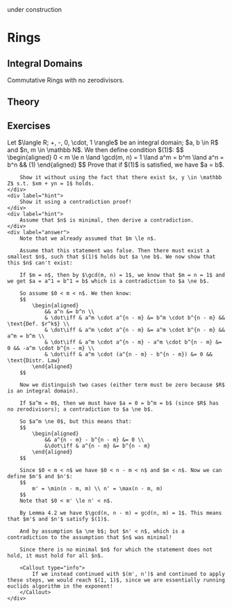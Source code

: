 
 

<Callout type="warning" emoji="🚧">
  under construction
</Callout>

# Rings

## Integral Domains
Commutative Rings with no zerodivisors.

## Theory

## Exercises
<Problem title="Alternative Solution Bonus 9a" source="Max Obreiter">
    <div label="question">
        Let $\langle R; +, -, 0, \cdot, 1 \rangle$ be an integral domain; $a, b \in R$ and $n, m \in \mathbb N$. We then define condition $(1)$:
        $$
            \begin{aligned}
                0 < m \le n \land \gcd(m, n) = 1 \land a^m = b^m \land a^n = b^n && (1)
            \end{aligned}
        $$
        Prove that if $(1)$ is satisfied, we have $a = b$.

        Show it without using the fact that there exist $x, y \in \mathbb Z$ s.t. $xm + yn = 1$ holds.
    </div>
    <div label="hint">
        Show it using a contradiction proof!
    </div>
    <div label="hint">
        Assume that $n$ is minimal, then derive a contradiction.
    </div>
    <div label="answer">
        Note that we already assumed that $m \le n$.

        Assume that this statement was false. Then there must exist a smallest $n$, such that $(1)$ holds but $a \ne b$. We now show that this $n$ can't exist:

        If $m = n$, then by $\gcd(m, n) = 1$, we know that $m = n = 1$ and we get $a = a^1 = b^1 = b$ which is a contradiction to $a \ne b$.

        So assume $0 < m < n$. We then know:
        $$
            \begin{aligned}
                && a^n &= b^n \\
                & \dot\iff & a^m \cdot a^{n - m} &= b^m \cdot b^{n - m} && \text{Def. $r^k$} \\
                & \dot\iff & a^m \cdot a^{n - m} &= a^m \cdot b^{n - m} && a^m = b^m \\
                & \dot\iff & a^m \cdot a^{n - m} - a^m \cdot b^{n - m} &= 0 && -a^m \cdot b^{n - m} \\
                & \dot\iff & a^m \cdot (a^{n - m} - b^{n - m}) &= 0 && \text{Distr. Law}
            \end{aligned}
        $$

        Now we distinguish two cases (either term must be zero because $R$ is an integral domain).

        If $a^m = 0$, then we must have $a = 0 = b^m = b$ (since $R$ has no zerodivisors); a contradiction to $a \ne b$.

        So $a^m \ne 0$, but this means that:
        $$
            \begin{aligned}
                && a^{n - m} - b^{n - m} &= 0 \\
                &\dot\iff & a^{n - m} &= b^{n - m}
            \end{aligned}
        $$

        Since $0 < m < n$ we have $0 < n - m < n$ and $m < n$. Now we can define $m'$ and $n'$:
        $$
            m' = \min(n - m, m) \\ n' = \max(n - m, m)
        $$
        Note that $0 < m' \le n' < n$.

        By Lemma 4.2 we have $\gcd(n, n - m) = gcd(n, m) = 1$. This means that $m'$ and $n'$ satisfy $(1)$.

        And by assumption $a \ne b$; but $n' < n$, which is a contradiction to the assumption that $n$ was minimal!

        Since there is no minimal $n$ for which the statement does not hold, it must hold for all $n$.

        <Callout type="info">
            If we instead continued with $(m', n')$ and continued to apply these steps, we would reach $(1, 1)$, since we are essentially running euclids algorithm in the exponent!
        </Callout>
    </div>
</Problem>
